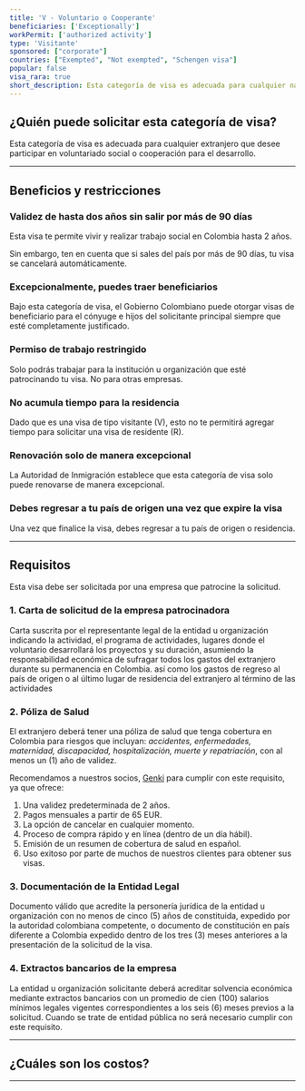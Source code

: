 ```yaml
---
title: 'V - Voluntario o Cooperante'
beneficiaries: ['Exceptionally']
workPermit: ['authorized activity']
type: 'Visitante'
sponsored: ["corporate"]
countries: ["Exempted", "Not exempted", "Schengen visa"]
popular: false
visa_rara: true
short_description: Esta categoría de visa es adecuada para cualquier nacional extranjero que desee participar en voluntariado social o cooperación para el desarrollo.
---
```


## ¿Quién puede solicitar esta categoría de visa?

Esta categoría de visa es adecuada para cualquier extranjero que desee participar en voluntariado social o cooperación para el desarrollo.

---

## Beneficios y restricciones

### **Validez de hasta dos años sin salir por más de 90 días**

Esta visa te permite vivir y realizar trabajo social en Colombia hasta 2 años. 

Sin embargo, ten en cuenta que si sales del país por más de 90 días, tu visa se cancelará automáticamente.

### **Excepcionalmente, puedes traer beneficiarios**

Bajo esta categoría de visa, el Gobierno Colombiano puede otorgar visas de beneficiario para el cónyuge e hijos del solicitante principal siempre que esté completamente justificado.

### **Permiso de trabajo restringido**

Solo podrás trabajar para la institución u organización que esté patrocinando tu visa. No para otras empresas.

### **No acumula tiempo para la residencia**

Dado que es una visa de tipo visitante (V), esto no te permitirá agregar tiempo para solicitar una visa de residente (R).

### **Renovación solo de manera excepcional**

La Autoridad de Inmigración establece que esta categoría de visa solo puede renovarse de manera excepcional.

### **Debes regresar a tu país de origen una vez que expire la visa**

Una vez que finalice la visa, debes regresar a tu país de origen o residencia.

---

## Requisitos

Esta visa debe ser solicitada por una empresa que patrocine la solicitud.

### **1. Carta de solicitud de la empresa patrocinadora**

Carta suscrita por el representante legal de la entidad u organización indicando la actividad, el programa de actividades, lugares donde el voluntario desarrollará los proyectos y su duración, asumiendo la responsabilidad económica de sufragar todos los gastos del extranjero durante su permanencia en Colombia. así como los gastos de regreso al país de origen o al último lugar de residencia del extranjero al término de las actividades

### **2. Póliza de Salud**

El extranjero deberá tener una póliza de salud que tenga cobertura en Colombia para riesgos que incluyan: *accidentes, enfermedades, maternidad, discapacidad, hospitalización, muerte y repatriación*, con al menos un (1) año de validez.

Recomendamos a nuestros socios, [Genki](https://genki.world/?with=capitaleme) para cumplir con este requisito, ya que ofrece:

1. Una validez predeterminada de 2 años.
2. Pagos mensuales a partir de 65 EUR.
3. La opción de cancelar en cualquier momento.
4. Proceso de compra rápido y en línea (dentro de un día hábil).
5. Emisión de un resumen de cobertura de salud en español.
6. Uso exitoso por parte de muchos de nuestros clientes para obtener sus visas.

### **3. Documentación de la Entidad Legal**

Documento válido que acredite la personería jurídica de la entidad u organización con no menos de cinco (5) años de constituida, expedido por la autoridad colombiana competente, o documento de constitución en país diferente a Colombia expedido dentro de los tres (3) meses anteriores a la presentación de la solicitud de la visa.

### **4. Extractos bancarios de la empresa**

La entidad u organización solicitante deberá acreditar solvencia económica mediante extractos bancarios con un promedio de cien (100) salarios mínimos legales vigentes correspondientes a los seis (6) meses previos a la solicitud. Cuando se trate de entidad pública no será necesario cumplir con este requisito.

---
## ¿Cuáles son los costos?

<VisaCosts
    studyFees="55"
    issuanceFees="177"
    apostille={false}
    translation={false}
/>

---